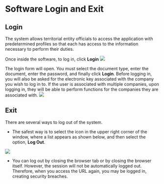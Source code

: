 # Software Login and Exit

## Login
The system allows territorial entity officials to access the application with predetermined profiles so that each has access to the information necessary to perform their duties.

Once inside the software, to log in, click **Login**
<img src="/Selfdeclarations/Declarant_user/entry_and_exit/login_user_btn.png"/>

The login form will open. You must select the document type, enter the document, enter the password, and finally click **Login**. Before logging in, you will also be asked for the electronic key associated with the company you wish to log in to. If the user is associated with multiple companies, upon logging in, they will be able to perform functions for the companies they are associated with.
<img src="/Selfdeclarations/Declarant_user/entry_and_exit/login_user_form.png"/>

## Exit
There are several ways to log out of the system.

* The safest way is to select the icon in the upper right corner of the window, where a list appears as shown below, and then select the option, **Log Out**.
<img src="/Selfdeclarations/Declarant_user/entry_and_exit/logout_user_btn.png"/>

* You can log out by closing the browser tab or by closing the browser itself. However, the session will not be automatically logged out. Therefore, when you access the URL again, you may be logged in, creating security breaches.
